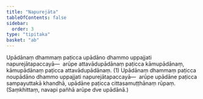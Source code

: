 ```yaml
---
title: "Napurejāta"
tableOfContents: false
sidebar:
  order: 3
type: "tipitaka"
basket: "ab"
---
```



<DynamicBreadcrumb />

<Division number="8">

<Paragraph number="3543">
Upādānaṃ dhammaṃ paṭicca upādāno dhammo uppajjati napurejātapaccayā—  arūpe attavādupādānaṃ paṭicca kāmupādānaṃ, kāmupādānaṃ paṭicca attavādupādānaṃ. (1)
</Paragraph>

<Paragraph number="3544">
Upādānaṃ dhammaṃ paṭicca noupādāno dhammo uppajjati napurejātapaccayā—  arūpe upādāne paṭicca sampayuttakā khandhā, upādāne paṭicca cittasamuṭṭhānaṃ rūpaṃ. (Saṃkhittaṃ, navapi pañhā arūpe dve upādānā.)
</Paragraph>
</Division>